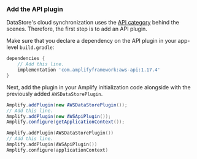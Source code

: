 ### Add the API plugin

DataStore's cloud synchronization uses the [API category](/lib/graphqlapi/getting-started) behind the scenes. Therefore, the first step is to add an API plugin.

Make sure that you declare a dependency on the API plugin in your app-level `build.gradle`:

```groovy
dependencies {
    // Add this line.
    implementation 'com.amplifyframework:aws-api:1.17.4'
}
```

Next, add the plugin in your Amplify initialization code alongside with the previously added `AWSDataStorePlugin`.

<BlockSwitcher>
<CodeBlock name="Java">

```java
Amplify.addPlugin(new AWSDataStorePlugin());
// Add this line.
Amplify.addPlugin(new AWSApiPlugin());
Amplify.configure(getApplicationContext());
```

</CodeBlock>
<CodeBlock name="Kotlin">

```kotlin
Amplify.addPlugin(AWSDataStorePlugin())
// Add this line.
Amplify.addPlugin(AWSApiPlugin())
Amplify.configure(applicationContext)
```

</CodeBlock>
</BlockSwitcher>

